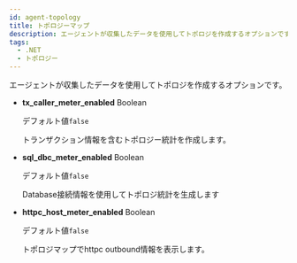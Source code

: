 ```yaml
---
id: agent-topology
title: トポロジーマップ
description: エージェントが収集したデータを使用してトポロジを作成するオプションです。
tags:
  - .NET
  - トポロジー
---
```


エージェントが収集したデータを使用してトポロジを作成するオプションです。

-   **tx_caller_meter_enabled** <span class='type'>Boolean</span>

    デフォルト値`false`

    トランザクション情報を含むトポロジー統計を作成します。

-   **sql_dbc_meter_enabled** <span class='type'>Boolean</span>

    デフォルト値`false`

    Database接続情報を使用してトポロジ統計を生成します

-   **httpc_host_meter_enabled** <span class='type'>Boolean</span>

    デフォルト値`false`

    トポロジマップでhttpc outbound情報を表示します。

